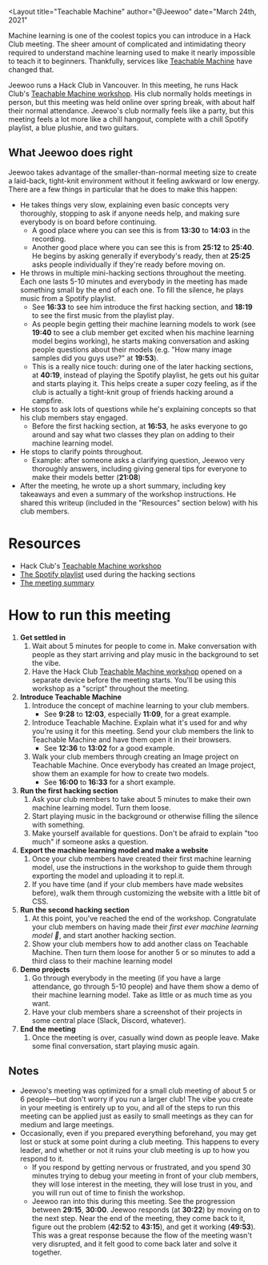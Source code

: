 
<Layout
title="Teachable Machine"
author="@Jeewoo"
date="March 24th, 2021"
>

<YouTubeEmbed url="https://youtu.be/Q1_EyEhEu4o" />

Machine learning is one of the coolest topics you can introduce in a Hack Club meeting. The sheer amount of complicated and intimidating theory required to understand machine learning used to make it nearly impossible to teach it to beginners. Thankfully, services like [Teachable Machine](https://teachablemachine.withgoogle.com) have changed that.

Jeewoo runs a Hack Club in Vancouver. In this meeting, he runs Hack Club's [Teachable Machine workshop](https://workshops.hackclub.com/teachable_machine). His club normally holds meetings in person, but this meeting was held online over spring break, with about half their normal attendance. Jeewoo's club normally feels like a party, but this meeting feels a lot more like a chill hangout, complete with a chill Spotify playlist, a blue plushie, and two guitars.

## What Jeewoo does right

Jeewoo takes advantage of the smaller-than-normal meeting size to create a laid-back, tight-knit environment without it feeling awkward or low energy. There are a few things in particular that he does to make this happen:

- He takes things very slow, explaining even basic concepts very thoroughly, stopping to ask if anyone needs help, and making sure everybody is on board before continuing.
  - A good place where you can see this is from **13:30** to **14:03** in the recording.
  - Another good place where you can see this is from **25:12** to **25:40**. He begins by asking generally if everybody's ready, then at **25:25** asks people individually if they're ready before moving on.
- He throws in multiple mini-hacking sections throughout the meeting. Each one lasts 5-10 minutes and everybody in the meeting has made something small by the end of each one. To fill the silence, he plays music from a Spotify playlist.
  - See **16:33** to see him introduce the first hacking section, and **18:19** to see the first music from the playlist play.
  - As people begin getting their machine learning models to work (see **19:40** to see a club member get excited when his machine learning model begins working), he starts making conversation and asking people questions about their models (e.g. "How many image samples did you guys use?" at **19:53**).
  - This is a really nice touch: during one of the later hacking sections, at **40:19**, instead of playing the Spotify playlist, he gets out his guitar and starts playing it. This helps create a super cozy feeling, as if the club is actually a tight-knit group of friends hacking around a campfire.
- He stops to ask lots of questions while he's explaining concepts so that his club members stay engaged.
  - Before the first hacking section, at **16:53**, he asks everyone to go around and say what two classes they plan on adding to their machine learning model.
- He stops to clarify points throughout.
  - Example: after someone asks a clarifying question, Jeewoo very thoroughly answers, including giving general tips for everyone to make their models better (**21:08**)
- After the meeting, he wrote up a short summary, including key takeaways and even a summary of the workshop instructions. He shared this writeup (included in the "Resources" section below) with his club members.

# Resources

- Hack Club's [Teachable Machine workshop](https://workshops.hackclub.com/teachable_machine)
- [The Spotify playlist](https://open.spotify.com/user/chilledcow/playlist/0vvXsWCC9xrXsKd4FyS8kM?si=vIiGeO6HTuiriXoatpkJLQ) used during the hacking sections
- [The meeting summary](https://www.notion.so/S4-Machine-Learning-with-Teachable-Machine-March-23-2021-f85f83c111d64d65a340238ce3c6b633)

# How to run this meeting

1. **Get settled in**
   1. Wait about 5 minutes for people to come in. Make conversation with people as they start arriving and play music in the background to set the vibe.
   2. Have the Hack Club [Teachable Machine workshop](https://workshops.hackclub.com/teachable_machine) opened on a separate device before the meeting starts. You'll be using this workshop as a "script" throughout the meeting.
2. **Introduce Teachable Machine**
   1. Introduce the concept of machine learning to your club members.
      - See **9:28** to **12:03**, especially **11:09**, for a great example.
   2. Introduce Teachable Machine. Explain what it's used for and why you're using it for this meeting. Send your club members the link to Teachable Machine and have them open it in their browsers.
      - See **12:36** to **13:02** for a good example.
   3. Walk your club members through creating an Image project on Teachable Machine. Once everybody has created an Image project, show them an example for how to create two models.
      - See **16:00** to **16:33** for a short example.
3. **Run the first hacking section**
   1. Ask your club members to take about 5 minutes to make their own machine learning model. Turn them loose.
   2. Start playing music in the background or otherwise filling the silence with something.
   3. Make yourself available for questions. Don't be afraid to explain "too much" if someone asks a question.
4. **Export the machine learning model and make a website**
   1. Once your club members have created their first machine learning model, use the instructions in the workshop to guide them through exporting the model and uploading it to repl.it.
   2. If you have time (and if your club members have made websites before), walk them through customizing the website with a little bit of CSS.
5. **Run the second hacking section**
   1. At this point, you've reached the end of the workshop. Congratulate your club members on having made their _first ever machine learning model 🎉_, and start another hacking section.
   2. Show your club members how to add another class on Teachable Machine. Then turn them loose for another 5 or so minutes to add a third class to their machine learning model
6. **Demo projects**
   1. Go through everybody in the meeting (if you have a large attendance, go through 5-10 people) and have them show a demo of their machine learning model. Take as little or as much time as you want.
   2. Have your club members share a screenshot of their projects in some central place (Slack, Discord, whatever).
7. **End the meeting**
   1. Once the meeting is over, casually wind down as people leave. Make some final conversation, start playing music again.

## Notes

- Jeewoo's meeting was optimized for a small club meeting of about 5 or 6 people—but don't worry if you run a larger club! The vibe you create in your meeting is entirely up to you, and all of the steps to run this meeting can be applied just as easily to small meetings as they can for medium and large meetings.
- Occasionally, even if you prepared everything beforehand, you may get lost or stuck at some point during a club meeting. This happens to every leader, and whether or not it ruins your club meeting is up to how you respond to it.
  - If you respond by getting nervous or frustrated, and you spend 30 minutes trying to debug your meeting in front of your club members, they will lose interest in the meeting, they will lose trust in you, and you will run out of time to finish the workshop.
  - Jeewoo ran into this during this meeting. See the progression between **29:15**, **30:00**. Jeewoo responds (at **30:22**) by moving on to the next step. Near the end of the meeting, they come back to it, figure out the problem (**42:52** to **43:15**), and get it working (**49:53**). This was a great response because the flow of the meeting wasn't very disrupted, and it felt good to come back later and solve it together.

</Layout>
